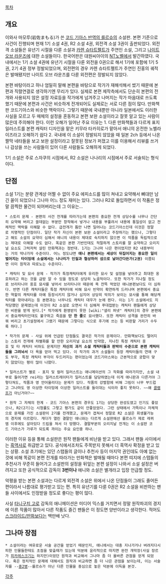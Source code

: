 [[목차]]

== 개요 ==
이와사 마모루(岩佐まもる)가 쓴 [[코드 기아스 반역의 를르슈]]의 소설판. 본편 기준으로 사건이 진행되며 현재 1기 소설 4권, R2 소설 4권, 외전격 소설 3권이 출판되었다. 외전격 소설들은 유년기 시절을 다룬 소설과 [[카렌 슈타트펠트]]가 주연인 소설, 그리고 [[나이트 오브 라운즈]]에 대한 소설들이다. 한국어판은 대원씨아이의 [[NT노벨]]에서 발간하였다. 국내에서는 1기 소설 4권에 유년기 시절을 다룬 외전을 0권으로 해서 1기에 포함에 1기 5권, 2기 4권 정부 정발되었으며, 외전편의 경우 카렌 슈타트펠트가 주연인 진홍의 궤적은 발매됐지만 나이트 오브 라운즈를 다룬 외전편은 정발되지 않았다.

본편 바탕이라고 하나 엄밀히 말해 본편을 바탕으로 작가가 재해석해서 썼기 때문에 본편과 직렬연결로 생각하기엔 무리가 있다. 실제로 본편 제작측에서도 단순히 본편의 전개와 사용되지 않은 설정 자료등을 작가에게 넘겨주고 나머지는 작가 마음대로 쓰도록 했기 때문에 본편과 사건은 비슷하게 전개되어도 실제로는 서로 다른 점이 많다. 만화책판 코드기아스와 비슷한 맥락이다. 그렇기 때문에  국내뿐만 아니라 일본에서도 이러한 사실을 모르고 두 매체의 설정을 혼동하고 본편 보완 소설이라고 잘못 알고 있는 사람이 많은데 주의해야 한다. 이런 오해가 일어난 주요 이유는 1. 다른 만화책들과 다르게 표지 일러스트를 본편 캐릭터 디자인을 맡은 키무라 타카히로가 맡아서 애니의 온전한 노벨라이즈라고 오해하기 쉽다 2. 국내에 이 소설이 정발되지 않았을 때 일본 2ch 등에서 나온 짤막 네타들을 보고 보완 설정이라고 잘못된 정보가 퍼졌고 이를 이용해서 리뷰를 쓰거나 감상을 쓰는 사람들이 있어 다른 사람들도 오해하게 되었다.

1기 소설은 주로 스자쿠의 시점에서, R2 소설은 나나리의 시점에서 주로 서술되는 형식이다. 

== 단점 ==
소설 1기는 분량 관계상 어쩔 수 없이 주요 에피소드를 많이 쳐내고 요약해서 뼈대만 남긴 꼴이 되었으나 그나마 어느 정도 재미는 있다. 그러나 R2로 돌입하면서 이 작품은 정말 끔찍한 물건이 되어버리는데 그 이유는...
 
 * 스토리 문제 - 본편의 사건 전개를 따라가는데 본편의 중요한 전개 상당수를 너무나 간단히 요약해 버리고 쓸데없는 부분만 창작해서 넣거나 내용을 부풀려서 내용에 통일성이 없고 전체적인 맥락을 이해할 수 없다. 급전개가 틈만 나면 일어나는 코드기아스인데 이것은 정말로 치명적인 단점이다. 일단 작가 자신이 본편 보완 소설이라고 주장하기는 했으나, 그렇다고 해도 소설의 요약이 심해서 애니의 내용이 제대로 숙지하지 않으면 이 작품을 독립적으로는 제대로 이해할 수도 없다. 똑같은 본편 기반인데도 적절하게 스토리를 잘 요약하고 오리지널 요소도 그럭저럭 살린 만화책과는 정반대. 1기는 그나마 나은 편이었지만 R2 내용부터는 거의 막나가자 수준이다. 어느 정도냐면 '''애니 본편에서는 세상이 뒤집어지는 중요한 일이 벌어지는 타이밍에 소설에서는 나나리가 인질과 협상하러 섬으로 날아간다든가(2권)''' 이쯤되면 이미 원작과 따로노는 수준이다.

 * 캐릭터 및 묘사 문제 - 작가가 특정캐릭터에게 유리한 묘사 및 설정을 넣어주고 최대한 옹호하려고 하는 것을 금방 알 수 있을 정도로 상당히 노골적이다. 또한 작가가 지나칠 정도로 브리타니아 옹호 묘사를 넣어서 브리타니아 때문에 욕 잔뜩 먹었던 애니본편보다도 더 심하다. 반면 다른 캐릭터들은 특정 캐릭터에 비해 묘사 빈약이 확연하게 드러나며 본편에서 중요한 역할의 캐릭터를 아예 등장시키지 않거나 심지어 상당히 악의가 보이는 묘사를 통해 해당캐릭터를 깎아내리는 등 본편과는 너무나도 캐릭터 대우가 눈에 띈다. 이는 1기 소설에서도 지적당했던 문제였는데 이것이 R2 소설로 오면서 더 심해져 푸대접받는 캐릭터 팬들에게 상당한 비판을 받게 된다.[* 작가에게 환영받지 못한 [wiki:"셜리 퍼넷" 캐릭터]의 경우 본편에서 중요캐릭터인데도 불구하고 죽음을 '''단 한 줄'''로 묘사했다. 또한 캐릭터 성격을 완전히 바꿔 버리고 초기설정에서 그랬기 때문에 그렇다는 식으로 후기에 쓰는 등 비판할 거리가 수두룩 하다.]

 * 작가의 문제 - 사실 위에 언급된 단점들도 결국은 작가의 문제이다. 만화책보다도 떨어지는 스토리 전개에 차별화를 할 만한 오리지널 요소의 빈약함, 지나친 특정 캐릭터 옹호 및 타 캐릭터 비하도 문제지만 '''자신의 과거 소설 캐릭터들과 판박이 수준으로 본편 캐릭터들을 그려놔서''' 더 욕을 얻어 먹고 있다. 이 작가의 과거 소설들이 등장 캐릭터들의 연애 구도 부각, 특정 캐릭터 부각이 두드러지는 편이었는데 코드기아스와는 근본적으로 궁합이 맞지 않았다는 평이 많이 나왔다.

 * 일러스트가 별로 - 표지 및 컬러 일러스트는 애니메이션의 그 작화를 따라가지만, 소설 내부로 들어가면 rei라는 일러스트레이터가 일러스트를 담당하였는데 이게 애니판과 다른거야 그렇다쳐도, 작품과 영 안어울리다는 문제가 있다. 작품의 강렬함에 비해 그림이 너무 부드럽고 그나마도 영 이상한 타이밍에 이상한 일러스트를 들이대는 식이라 좋지 못하다. ~~왜 [[클램프]]가 아닌거야?~~

 * 원작 그 자체의 한계 - 코드 기아스 본편의 경우도 1기는 상당한 완성도였고 인기도 좋았으나, R2(2기)는 시청률도 그렇고 평가도 같이 안좋았었다. 그런 상태에서 가뜩이나 자체적으로 문제를 가진 소설판이 2기를 전개했고, 문제가 겹쳐서 정말로 R2 소설은 회생불가능의 경지에 이르렀다. 게다가 열린 결말인 애니와는 다르게 소설판에선 를르슈가 제로 레퀴엠 이후에도 살아있다 드립을 쳐서 더 망했다. 결말부분의 오리지날 전개는 이 소설판 코드 기아스가 가루가 되도록 까이는 주요 요인중 하나.

이러한 이유 등을 통해 소설판은 원작 팬들에게 비난을 받고 있다. 그래서 팬들 사이에서는 [[흑역사]]로 취급받고 있다. 공식에서조차도 주목받지 못해서 더 흑역사 확정을 받고 있는 상황. 소설 초기에는 있던 스탭들의 글이나 추천사 등이 마지막 권인데도 아예 없는 것에 비해 똑같이 본편 전개를 따라가는 만화책은 발매될 때마다 본편 띠지에 스탭들의 추천사가 꾸준히 들어가고 소설판의 설정을 뒤엎는 본편 설정이 나와서 소설 설정은 버려지고 또한 공식적으로 감독이 '''3번이나''' 애니와 소설은 별개라고 입장 언급할 정도.

악평을 받는 본편 소설과는 다르게 외전격 소설은 위에서 나온 단점들이 그래도 줄어든 편이라서 나름대로 평가받고 있는 편. 특히 유년기를 다룬 0권은 R2 소설을 비판하는 팬들 사이에서도 인정받을 정도로 좋다는 평이 많다. 

사실 [[타니구치 고로]] 감독의 애니메이션은 미디어 믹스를 거치면서 정말 원작파괴의 경지에 이른 작품이 많아서 다른 작품도 즐긴 팬들은 이 정도면 양반이라고 생각한다. 적어도 [[스크라이드/만화]]보다는 백만배 낫다.

== 그나마 장점 ==
 * 소설이라는 여유로운 서술 공간을 얻었기 때문인지, 애니에서는 대충 지나가거나 버려지다시피한 인물들한테도 초점을 맞출때가 있는데 덕분에 윤리적으로 따지면 완전 개막장(사실 장르가 [[피카레스크]]기는 하지만)이었던 원작과 비교해서 그나마 좀 더 올바른 관점을 얻게 되었다. 혹은 정치적인 문제에 대해서도 원작과 비교하면 좀 더 나은 관점을 보이는데, 이는 서술자를 --[[중2병]]--를르슈가 아닌 다른 인물을 중심으로 놓은 덕분에 이득을 본것.

[[각주]]

